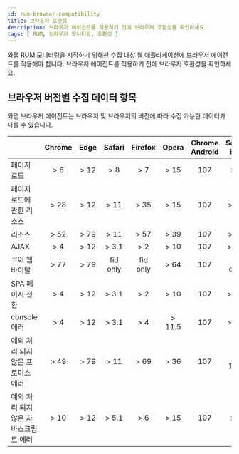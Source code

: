 ```yaml
---
id: rum-browser-compatibility
title: 브라우저 호환성
description: 브라우저 에이전트를 적용하기 전에 브라우저 호환성을 확인하세요.
tags: [ RUM, 브라우저 모니터링, 호환성 ]
---
```


와탭 RUM 모니터링을 시작하기 위해선 수집 대상 웹 애플리케이션에 브라우저 에이전트를 적용해야 합니다. 브라우저 에이전트를 적용하기 전에 브라우저 호환성을 확인하세요.

## 브라우저 버전별 수집 데이터 항목

와탭 브라우저 에이전트는 브라우저 및 브라우저의 버전에 따라 수집 가능한 데이터가 다를 수 있습니다.

<div class='rum-compatibility'>

|  | Chrome | Edge | Safari | Firefox | Opera | Chrome Android | Safari iOS | Samsung Internet |
| --- | :-: | :-: | :-: | :-: | :-: | :-: | :-: | :-: |
| 페이지 로드 | > 6 | > 12 | > 8 | > 7 | > 15 | 107 | > 9 | > 4 |
| 페이지 로드에 관한 리소스 | > 28 | > 12 | > 11 | > 35 | > 15 | 107 | > 11 | > 4 |
| 리소스 | > 52 | > 79 | > 11 | > 57 | > 39 | 107 | > 11 | > 6.2 |
| AJAX | > 4 | > 12 | > 3.1 | > 2 | > 10 | 107 | > 3.2 | > 4 |
| 코어 웹 바이탈 | > 77 | > 79 | fid only | fid only | > 64 | 107 | fid only | > 12 |
| SPA 페이지 전환 | > 4 | > 12 | > 3.1 | > 2 | > 10 | 107 | > 3.2 | > 4 |
| console 에러 | > 4 | > 12 | > 3.1 | > 4 | > 11.5 | 107 | > 3.2 | > 4 |
| 예외 처리 되지 않은 프로미스 에러 | > 49 | > 79 | > 11 | > 69 | > 36 | 107 | > 11.3 | > 5 |
| 예외 처리 되지 않은 자바스크립트 에러 | > 10 | > 12 | > 5.1 | > 6 | > 15 | 107 | > 5 | > 4 |

</div>